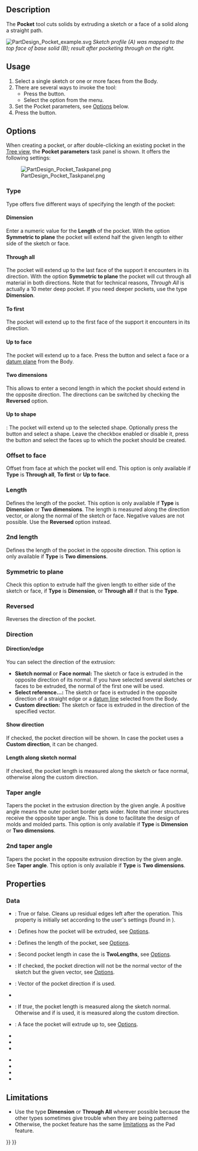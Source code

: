 <languages/>
<translate>

<!--T:9-->
{{Docnav
|[[PartDesign_AdditiveWedge|Additive wedge]]
|[[PartDesign_Hole|Hole]]
|[[PartDesign_Workbench|PartDesign]]
|IconL=PartDesign_AdditiveWedge.svg
|IconR=PartDesign_Hole.svg
|IconC=Workbench_PartDesign.svg
}}

<!--T:1-->
{{GuiCommand
|Name=PartDesign Pocket
|MenuLocation=Part Design → Create a substractive feature → Pocket
|Workbenches=[[PartDesign_Workbench|PartDesign]]
|SeeAlso=[[PartDesign_Pad|PartDesign Pad]]
}}

==Description== <!--T:45-->

<!--T:2-->
The '''Pocket''' tool cuts solids by extruding a sketch or a face of a solid along a straight path.

</translate>
[[File:PartDesign Pocket example.svg|none]]
<translate>
<!--T:8-->
''Sketch profile (A) was mapped to the top face of base solid (B); result after pocketing through on the right. ''

==Usage== <!--T:46-->

<!--T:6-->
# Select a single sketch or one or more faces from the Body.
# There are several ways to invoke the tool:
#* Press the {{Button|[[Image:PartDesign_Pocket.svg|16px]] [[PartDesign_Pocket|Pocket]]}} button.
#* Select the {{MenuCommand|Part Design → Create a subtractive feature → [[Image:PartDesign_Pocket.svg|16px]] Pocket}} option from the menu.
# Set the Pocket parameters, see [[#Options|Options]] below.
# Press the {{Button|OK}} button.

==Options== <!--T:3-->

<!--T:47-->
When creating a pocket, or after double-clicking an existing pocket in the [[Tree_view|Tree view]], the '''Pocket parameters''' task panel is shown. It offers the following settings:

<!--T:48-->
[[Image:PartDesign_Pocket_Taskpanel.png|frame|left]]

===Type=== <!--T:29-->

<!--T:44-->
Type offers five different ways of specifying the length of the pocket:

====Dimension==== <!--T:49-->

<!--T:7-->
Enter a numeric value for the '''Length''' of the pocket. With the option '''Symmetric to plane''' the pocket will extend half the given length to either side of the sketch or face.

====Through all==== <!--T:50-->

<!--T:51-->
The pocket will extend up to the last face of the support it encounters in its direction. With the option '''Symmetric to plane''' the pocket will cut through all material in both directions. Note that for technical reasons, ''Through All'' is actually a 10 meter deep pocket. If you need deeper pockets, use the type '''Dimension'''.

====To first==== <!--T:52-->

<!--T:53-->
The pocket will extend up to the first face of the support it encounters in its direction.

====Up to face==== <!--T:54-->

<!--T:13-->
The pocket will extend up to a face. Press the {{Button|Select face}} button and select a face or a [[PartDesign_Plane|datum plane]] from the Body.

====Two dimensions==== <!--T:55-->

<!--T:56-->
This allows to enter a second length in which the pocket should extend in the opposite direction. The directions can be switched by checking the '''Reversed''' option.

====Up to shape==== <!--T:93-->

<!--T:94-->
{{Version|1.0}}: The pocket will extend up to the selected shape. Optionally press the {{Button|Select shape}} button and select a shape. Leave the {{Button|Select all faces}} checkbox enabled or disable it, press the {{Button|Select}} button and select the faces up to which the pocket should be created.

=== Offset to face === <!--T:59-->

<!--T:60-->
Offset from face at which the pocket will end. This option is only available if '''Type''' is '''Through all''', '''To first''' or '''Up to face'''.

===Length=== <!--T:57-->

<!--T:58-->
Defines the length of the pocket. This option is only available if '''Type''' is '''Dimension''' or '''Two dimensions'''. The length is measured along the direction vector, or along the normal of the sketch or face. Negative values are not possible. Use the '''Reversed''' option instead.

===2nd length=== <!--T:81-->

<!--T:82-->
Defines the length of the pocket in the opposite direction. This option is only available if '''Type''' is '''Two dimensions'''.

=== Symmetric to plane === <!--T:70-->

<!--T:71-->
Check this option to extrude half the given length to either side of the sketch or face, if '''Type''' is '''Dimension''', or '''Through all''' if that is the '''Type'''.

=== Reversed === <!--T:72-->

<!--T:73-->
Reverses the direction of the pocket.

===Direction=== <!--T:61-->

==== Direction/edge ==== <!--T:63-->

<!--T:64-->
You can select the direction of the extrusion:

<!--T:65-->
* '''Sketch normal''' or '''Face normal:''' The sketch or face is extruded in the opposite direction of its normal. If you have selected several sketches or faces to be extruded, the normal of the first one will be used.
* '''Select reference...:''' The sketch or face is extruded in the opposite direction of a straight edge or a [[PartDesign_Line|datum line]] selected from the Body.
* '''Custom direction:''' The sketch or face is extruded in the direction of the specified vector.

==== Show direction ==== <!--T:66-->

<!--T:67-->
If checked, the pocket direction will be shown. In case the pocket uses a '''Custom direction''', it can be changed.

==== Length along sketch normal ==== <!--T:68-->

<!--T:69-->
If checked, the pocket length is measured along the sketch or face normal, otherwise along the custom direction.

=== Taper angle === <!--T:77-->

<!--T:79-->
Tapers the pocket in the extrusion direction by the given angle. A positive angle means the outer pocket border gets wider. Note that inner structures receive the opposite taper angle. This is done to facilitate the design of molds and molded parts. This option is only available if '''Type''' is '''Dimension''' or '''Two dimensions'''.

=== 2nd taper angle === <!--T:83-->

<!--T:85-->
Tapers the pocket in the opposite extrusion direction by the given angle. See '''Taper angle'''. This option is only available if '''Type''' is '''Two dimensions'''.

==Properties== <!--T:74-->

===Data=== <!--T:87-->

<!--T:88-->
{{TitleProperty|Part Design}}

<!--T:89-->
* {{PropertyData|Refine|Bool}}: True or false. Cleans up residual edges left after the operation. This property is initially set according to the user's settings (found in {{MenuCommand|Preferences → Part Design → General → Model settings}}).

<!--T:90-->
{{TitleProperty|Pocket}}

<!--T:75-->
* {{PropertyData|Type|Enumeration}}: Defines how the pocket will be extruded, see [[#Options|Options]].
* {{PropertyData|Length|Length}}: Defines the length of the pocket, see [[#Options|Options]].
* {{PropertyData|Length2|Length}}: Second pocket length in case the {{PropertyData|Type}} is '''TwoLengths''', see [[#Options|Options]].
* {{PropertyData|Use Custom Vector|Bool}}: If checked, the pocket direction will not be the normal vector of the sketch but the given vector, see [[#Options|Options]].
* {{PropertyData|Direction|Vector}}: Vector of the pocket direction if {{PropertyData|Use Custom Vector}} is used.
* {{PropertyData|Reference Axis|LinkSub}}
* {{PropertyData|Along Sketch Normal|Bool}}: If ''true'', the pocket length is measured along the sketch normal. Otherwise and if {{PropertyData|Use Custom Vector}} is used, it is measured along the custom direction.
* {{PropertyData|Up To Face|LinkSub}}: A face the pocket will extrude up to, see [[#Options|Options]].
* {{PropertyData|Offset|Length}}
* {{PropertyData|Taper Angle|Angle}}
* {{PropertyData|Taper Angle2|Angle}}

<!--T:91-->
{{TitleProperty|Sketch Based}}

<!--T:92-->
* {{PropertyData|Profile|LinkSub}}
* {{PropertyData|Midplane|Bool}}
* {{PropertyData|Reversed|Bool}}
* {{PropertyData|Allow Multi Face|Bool}}

==Limitations== <!--T:76-->

<!--T:4-->
* Use the type '''Dimension''' or '''Through All''' wherever possible because the other types sometimes give trouble when they are being patterned
* Otherwise, the pocket feature has the same [[PartDesign_Pad#Limitations|limitations]] as the Pad feature.


<!--T:10-->
{{Docnav
|[[PartDesign_AdditiveWedge|Additive wedge]]
|[[PartDesign_Hole|Hole]]
|[[PartDesign_Workbench|PartDesign]]
|IconL=PartDesign_AdditiveWedge.svg
|IconR=PartDesign_Hole.svg
|IconC=Workbench_PartDesign.svg
}}

</translate>
{{PartDesign Tools navi{{#translation:}}}}
{{Userdocnavi{{#translation:}}}}